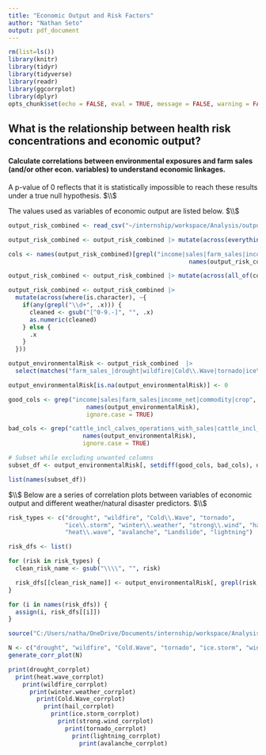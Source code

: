 ```yaml
---
title: "Economic Output and Risk Factors"
author: "Nathan Seto"
output: pdf_document
---
```


```r
rm(list=ls())
library(knitr)
library(tidyr)
library(tidyverse)
library(readr)
library(ggcorrplot)
library(dplyr)
opts_chunk$set(echo = FALSE, eval = TRUE, message = FALSE, warning = FALSE, tidy = TRUE)
```

## What is the relationship between health risk concentrations and economic output?

#### Calculate correlations between environmental exposures and farm sales (and/or other econ. variables) to understand economic linkages.

A p-value of 0 reflects that it is statistically impossible to reach these results under a true null hypothesis.
$\\$

The values used as variables of economic output are listed below. 
$\\$
```r
output_risk_combined <- read_csv("~/internship/workspace/Analysis/output_risk_combined.csv")

output_risk_combined <- output_risk_combined |> mutate(across(everything(), ~ gsub(",", "", .)))

cols <- names(output_risk_combined)[grepl("income|sales|farm_sales|income_net|commodity_totals|crop_totals_sales", 
                                                   names(output_risk_combined), ignore.case = TRUE)]

output_risk_combined <- output_risk_combined |> mutate(across(all_of(cols), as.numeric))

output_risk_combined <- output_risk_combined |>
  mutate(across(where(is.character), ~{
    if(any(grepl("\\d+", .x))) {
      cleaned <- gsub("[^0-9.-]", "", .x)
      as.numeric(cleaned)
    } else {
      .x
    }
  }))

output_environmentalRisk <- output_risk_combined  |>
  select(matches("farm_sales_|drought|wildfire|Cold\\.Wave|tornado|ice\\.storm|winter\\.weather|strong\\.wind|hail|heat\\.wave|avalanche|Landslide|lightning|income|sales|farm_sales|income_net|commodity_totals|crop_totals")) |> select(where(is.numeric))

output_environmentalRisk[is.na(output_environmentalRisk)] <- 0

good_cols <- grep("income|sales|farm_sales|income_net|commodity|crop", 
                      names(output_environmentalRisk), 
                      ignore.case = TRUE)

bad_cols <- grep("cattle_incl_calves_operations_with_sales|cattle_incl_calves_sales_measured_in_head|hogs_operations_with_sales|hogs_sales_measured_in_head|chickens_broilers_operations_with_sales|chickens_broilers_sales_measured_in_head", 
                     names(output_environmentalRisk), 
                     ignore.case = TRUE)

# Subset while excluding unwanted columns
subset_df <- output_environmentalRisk[, setdiff(good_cols, bad_cols), drop = FALSE]

list(names(subset_df))
```

$\\$
Below are a series of correlation plots between variables of economic output and different weather/natural disaster predictors.
$\\$

```r
risk_types <- c("drought", "wildfire", "Cold\\.Wave", "tornado",
                "ice\\.storm", "winter\\.weather", "strong\\.wind", "hail",
                "heat\\.wave", "avalanche", "Landslide", "lightning")

risk_dfs <- list()

for (risk in risk_types) {
  clean_risk_name <- gsub("\\\\", "", risk)

  risk_dfs[[clean_risk_name]] <- output_environmentalRisk[, grepl(risk, names(output_environmentalRisk), ignore.case = TRUE)] |> cbind(subset_df)
}

for (i in names(risk_dfs)) {
  assign(i, risk_dfs[[i]])
}

source("C:/Users/natha/OneDrive/Documents/internship/workspace/Analysis/create_correlogram_function.R")

N <- c("drought", "wildfire", "Cold.Wave", "tornado", "ice.storm", "winter.weather", "strong.wind", "hail", "heat.wave", "avalanche", "Landslide", "lightning")
generate_corr_plot(N)

print(drought_corrplot)
  print(heat.wave_corrplot)
    print(wildfire_corrplot)
      print(winter.weather_corrplot)
        print(Cold.Wave_corrplot)
          print(hail_corrplot)
            print(ice.storm_corrplot)
              print(strong.wind_corrplot)
                print(tornado_corrplot)
                  print(lightning_corrplot)
                    print(avalanche_corrplot)
```

